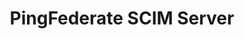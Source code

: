 ---
title: PingFederate SCIM Server
id: ping-scim-server
description: ''
slug: /ping-scim-server 
keywords: 
 - faq
 - help
pagination_next: null
pagination_prev: null
last_update: 
   date: 03/29/2023
   author: Patricia McPhee
draft: true
doc_type: how-to
displayed_sidebar: secureWorkforceSidebar
---